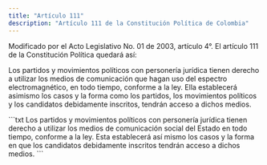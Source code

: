 ```yaml
---
title: "Artículo 111"
description: "Artículo 111 de la Constitución Política de Colombia"
---
```


<Warning>Modificado por el Acto Legislativo No. 01 de 2003, artículo 4°. El artículo 111 de la Constitución Política quedará así: </Warning>

Los partidos y movimientos políticos con personería jurídica tienen derecho a utilizar los medios de comunicación que hagan uso del espectro
electromagnético, en todo tiempo, conforme a la
ley. Ella establecerá asimismo los casos y la forma
como los partidos, los movimientos políticos y los
candidatos debidamente inscritos, tendrán acceso
a dichos medios.

<Accordion title="Artículo original antes de la modificación:">
```txt
Los partidos y movimientos políticos con personería jurídica tienen
derecho a utilizar los medios de comunicación social del Estado en
todo tiempo, conforme a la ley. Esta establecerá así mismo los casos y
la forma en que los candidatos debidamente inscritos tendrán acceso a
dichos medios.
```
</Accordion>